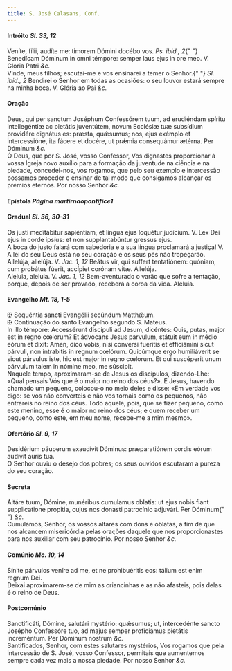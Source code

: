 ```yaml
---
title: S. José Calasans, Conf.
---
```


<h4 class="text-center">
  Intróito <em>Sl. 33, 12</em>
</h4>
<div class="container-fluid">
  <div class="row">
    <div class="col-6 dropcaps text-justify">
      Veníte, fílii, audíte me: timorem Dómini docébo vos. <em>Ps. ibid., 2</em>{" "}
      Benedícam Dóminum in omni témpore: semper laus ejus in ore meo. V. Gloria
      Patri <em>&c.</em>
    </div>
    <div class="col-6 dropcaps text-justify">
      Vinde, meus filhos; escutai-me e vos ensinarei a temer o Senhor.{" "}
      <em>Sl. ibid., 2</em> Bendirei o Senhor em todas as ocasiões: o seu louvor
      estará sempre na minha boca. V. Glória ao Pai <em>&c.</em>
    </div>
  </div>
</div>

<h4 class="text-center">Oração</h4>
<div class="container-fluid">
  <div class="row">
    <div class="col-6 dropcaps text-justify">
      Deus, qui per sanctum Joséphum Confessórem tuum, ad erudiéndam spíritu
      intellegéntiæ ac pietátis juventútem, novum Ecclésiæ tuæ subsídium
      providére dignátus es: præsta, quǽsumus; nos, ejus exémplo et
      intercessióne, ita fácere et docére, ut prǽmia consequámur ætérna. Per
      Dóminum <em>&c.</em>
    </div>
    <div class="col-6 dropcaps text-justify">
      Ó Deus, que por S. José, vosso Confessor, Vos dignastes proporcionar à
      vossa Igreja novo auxílio para a formação da juventude na ciência e na
      piedade, concedei-nos, vos rogamos, que pelo seu exemplo e intercessão
      possamos proceder e ensinar de tal modo que consigamos alcançar os prémios
      eternos. Por nosso Senhor <em>&c.</em>
    </div>
  </div>
</div>

<h4 class="text-center">
  Epístola <em>Página martirnaopontifice1</em>
</h4>

<h4 class="text-center">
  Gradual <em>Sl. 36, 30-31</em>
</h4>
<div class="container-fluid">
  <div class="row">
    <div class="col-6 dropcaps text-justify">
      Os justi meditábitur sapiéntiam, et lingua ejus loquétur judícium. V. Lex
      Dei ejus in corde ipsíus: et non supplantabúntur gressus ejus.
    </div>
    <div class="col-6 dropcaps text-justify">
      A boca do justo falará com sabedoria e a sua língua proclamará a justiça!
      V. A lei do seu Deus está no seu coração e os seus pés não tropeçarão.
    </div>
    <div class="col-6 text-justify">
      Allelúja, allelúja. V. <em>Jac. 1, 12</em> Beátus vir, qui suffert
      tentatiónem: quóniam, cum probátus fúerit, accípiet corónam vitæ.
      Allelúja.
    </div>
    <div class="col-6 text-justify">
      Aleluia, aleluia. V. <em>Jac. 1, 12</em> Bem-aventurado o varão que sofre
      a tentação, porque, depois de ser provado, receberá a coroa da vida.
      Aleluia.
    </div>
  </div>
</div>

<h4 class="text-center">
  Evangelho <em>Mt. 18, 1-5</em>
</h4>
<div class="container-fluid">
  <div class="row">
    <div class="col-6 text-justify">
      <span class="text-danger">&#10016;</span> Sequéntia sancti Evangélii
      secúndum Matthǽum.
    </div>
    <div class="col-6 text-justify">
      <span class="text-danger">&#10016;</span> Continuação do santo Evangelho
      segundo S. Mateus.
    </div>
    <div class="col-6 dropcaps text-justify">
      In illo témpore: Accessérunt discípuli ad Jesum, dicéntes: Quis, putas,
      major est in regno cœlorum? Et ádvocans Jesus parvulum, státuit eum in
      médio eórum et dixit: Amen, dico vobis, nisi convérsi fuéritis et
      efficiámini sicut párvuli, non intrabitis in regnum cœlórum. Quicúmque
      ergo humiliáverit se sicut párvulus iste, hic est major in regno cœlorum.
      Et qui suscéperit unum párvulum talem in nómine meo, me súscipit.
    </div>
    <div class="col-6 dropcaps text-justify">
      Naquele tempo, aproximaram-se de Jesus os discípulos, dizendo-Lhe: «Qual
      pensais Vós que é o maior no reino dos céus?». E Jesus, havendo chamado um
      pequeno, colocou-o no meio deles e disse: «Em verdade vos digo: se vos não
      converteis e não vos tornais como os pequenos, não entrareis no reino dos
      céus. Todo aquele, pois, que se fizer pequeno, como este menino, esse é o
      maior no reino dos céus; e quem receber um pequeno, como este, em meu
      nome, recebe-me a mim mesmo».
    </div>
  </div>
</div>

<h4 class="text-center">
  Ofertório <em>Sl. 9, 17</em>
</h4>
<div class="container-fluid">
  <div class="row">
    <div class="col-6 dropcaps text-justify">
      Desidérium páuperum exaudívit Dóminus: præparatiónem cordis eórum audívit
      auris tua.
    </div>
    <div class="col-6 dropcaps text-justify">
      O Senhor ouviu o desejo dos pobres; os seus ouvidos escutaram a pureza do
      seu coração.
    </div>
  </div>
</div>

<h4 class="text-center">Secreta</h4>
<div class="container-fluid">
  <div class="row">
    <div class="col-6 dropcaps text-justify">
      Altáre tuum, Dómine, munéribus cumulamus oblatis: ut ejus nobis fiant
      supplicatione propitia, cujus nos donasti patrocínio adjuvári. Per Dóminum{" "}
      <em>&c.</em>
    </div>
    <div class="col-6 dropcaps text-justify">
      Cumulamos, Senhor, os vossos altares com dons e oblatas, a fim de que nos
      alcancem misericórdia pelas orações daquele que nos proporcionastes para
      nos auxiliar com seu patrocínio. Por nosso Senhor <em>&c.</em>
    </div>
  </div>
</div>

<h4 class="text-center">
  Comúnio <em>Mc. 10, 14</em>
</h4>
<div class="container-fluid">
  <div class="row">
    <div class="col-6 dropcaps text-justify">
      Sínite párvulos veníre ad me, et ne prohibuéritis eos: tálium est enim
      regnum Dei.
    </div>
    <div class="col-6 dropcaps text-justify">
      Deixai aproximarem-se de mim as criancinhas e as não afasteis, pois delas
      é o reino de Deus.
    </div>
  </div>
</div>

<h4 class="text-center">Postcomúnio</h4>
<div class="container-fluid">
  <div class="row">
    <div class="col-6 dropcaps text-justify">
      Sanctificáti, Dómine, salutári mystério: quǽsumus; ut, intercedénte sancto
      Josépho Confessóre tuo, ad majus semper proficiámus pietátis increméntum.
      Per Dóminum nostrum <em>&c.</em>
    </div>
    <div class="col-6 dropcaps text-justify">
      Santificados, Senhor, com estes salutares mystérios, Vos rogamos que pela
      intercessão de S. José, vosso Confessor, permitais que aumentemos sempre
      cada vez mais a nossa piedade. Por nosso Senhor <em>&c.</em>
    </div>
  </div>
</div>
